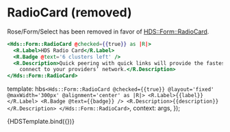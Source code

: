 
<Meta title="Rose/Form/Radio/Card(removed)" component="RadioCard" />

# RadioCard (removed)

Rose/Form/Select has been removed in favor of
[HDS::Form::RadioCard](https://design-system-components-hashicorp.vercel.app/components/form/radio-card).

```handlebars
<Hds::Form::RadioCard @checked={{true}} as |R|>
  <R.Label>HDS Radio Card</R.Label>
  <R.Badge @text='6 clusters left' />
  <R.Description>Quick peering with quick links will provide the fastest way to
    connect to your providers’ network.</R.Description>
</Hds::Form::RadioCard>
```

  template: hbs`
      <Hds::Form::RadioCard @checked={{true}} @layout='fixed' @maxWidth='300px' @alignment='center' as |R|>
       <R.Label>{{label}}</R.Label>
       <R.Badge @text={{badge}} />
       <R.Description>{{description}}</R.Description>
      </Hds::Form::RadioCard>
      `,
  context: args,
});

<Preview>
  <Story
    name="HDS Card"
    height="10rem"
    args={{
      label: 'Quick peering with Quick Links',
      badge: '6 clusters left',
      description: 'Record financial transactions using',
    }}
  >
    {HDSTemplate.bind({})}
  </Story>
</Preview>

